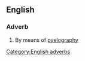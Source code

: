 ==English==

===Adverb===
{{head|en|adverbs}}

# By means of [[pyelography]]

[[Category:English adverbs]]